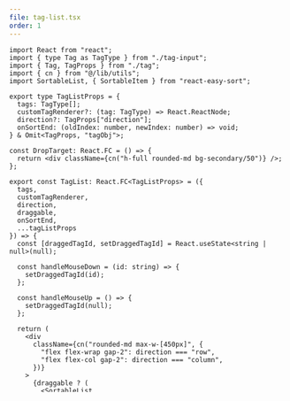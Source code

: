 ```yaml
---
file: tag-list.tsx
order: 1
---
```


```tsx
import React from "react";
import { type Tag as TagType } from "./tag-input";
import { Tag, TagProps } from "./tag";
import { cn } from "@/lib/utils";
import SortableList, { SortableItem } from "react-easy-sort";

export type TagListProps = {
  tags: TagType[];
  customTagRenderer?: (tag: TagType) => React.ReactNode;
  direction?: TagProps["direction"];
  onSortEnd: (oldIndex: number, newIndex: number) => void;
} & Omit<TagProps, "tagObj">;

const DropTarget: React.FC = () => {
  return <div className={cn("h-full rounded-md bg-secondary/50")} />;
};

export const TagList: React.FC<TagListProps> = ({
  tags,
  customTagRenderer,
  direction,
  draggable,
  onSortEnd,
  ...tagListProps
}) => {
  const [draggedTagId, setDraggedTagId] = React.useState<string | null>(null);

  const handleMouseDown = (id: string) => {
    setDraggedTagId(id);
  };

  const handleMouseUp = () => {
    setDraggedTagId(null);
  };

  return (
    <div
      className={cn("rounded-md max-w-[450px]", {
        "flex flex-wrap gap-2": direction === "row",
        "flex flex-col gap-2": direction === "column",
      })}
    >
      {draggable ? (
        <SortableList
          onSortEnd={onSortEnd}
          className="flex flex-wrap gap-2 list"
          dropTarget={<DropTarget />}
        >
          {tags.map((tagObj) => (
            <SortableItem key={tagObj.id}>
              <div
                onMouseDown={() => handleMouseDown(tagObj.id)}
                onMouseLeave={handleMouseUp}
                className={cn(
                  {
                    "border border-solid border-primary rounded-md":
                      draggedTagId === tagObj.id,
                  },
                  "transition-all duration-200 ease-in-out"
                )}
              >
                {customTagRenderer ? (
                  customTagRenderer(tagObj)
                ) : (
                  <Tag tagObj={tagObj} {...tagListProps} />
                )}
              </div>
            </SortableItem>
          ))}
        </SortableList>
      ) : (
        tags.map((tagObj) =>
          customTagRenderer ? (
            customTagRenderer(tagObj)
          ) : (
            <Tag key={tagObj.id} tagObj={tagObj} {...tagListProps} />
          )
        )
      )}
    </div>
  );
};
```
